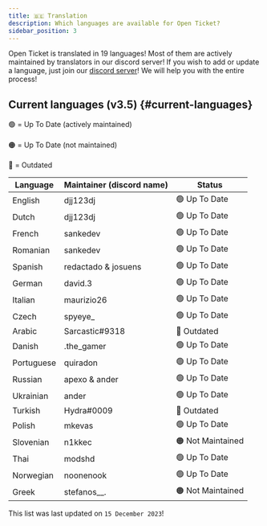 ```yaml
---
title: 🇧🇪 Translation
description: Which languages are available for Open Ticket?
sidebar_position: 3
---
```

Open Ticket is translated in 19 languages!
Most of them are actively maintained by translators in our discord server!
If you wish to add or update a language, just join our [discord server](https://discord.dj-dj.be)!
We will help you with the entire process!

## Current languages (v3.5) {#current-languages}
🟢 = Up To Date (actively maintained)<br></br>
🟠 = Up To Date (not maintained)<br></br>
🔴 = Outdated

|Language           |Maintainer (discord name)|Status       |
|-------------------|-------------------|-------------------|
|English            |djj123dj           |🟢 Up To Date      |
|Dutch              |djj123dj           |🟢 Up To Date      |
|French             |sankedev           |🟢 Up To Date      |
|Romanian           |sankedev           |🟢 Up To Date      |
|Spanish            |redactado & josuens|🟢 Up To Date      |
|German             |david.3            |🟢 Up To Date      |
|Italian            |maurizio26         |🟢 Up To Date      |
|Czech              |spyeye_            |🟢 Up To Date      |
|Arabic             |Sarcastic#9318     |🔴 Outdated        |
|Danish             |.the_gamer         |🟢 Up To Date      |
|Portuguese         |quiradon           |🟢 Up To Date      |
|Russian            |apexo & ander      |🟢 Up To Date      |
|Ukrainian          |ander              |🟢 Up To Date      |
|Turkish            |Hydra#0009         |🔴 Outdated        |
|Polish             |mkevas             |🟢 Up To Date      |
|Slovenian          |n1kkec             |🟠 Not Maintained  |
|Thai               |modshd             |🟢 Up To Date      |
|Norwegian          |noonenook          |🟢 Up To Date      |
|Greek              |stefanos__.        |🟠 Not Maintained  |

This list was last updated on `15 December 2023`!